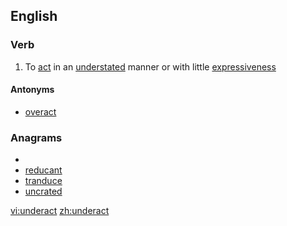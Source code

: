 ==English==

===Verb===
{{en-verb}}

# To [[act]] in an [[understated]] manner or with little [[expressiveness]]

====Antonyms====
* [[overact]]

===Anagrams===
* {{alphagram|acdenrtu}}
* [[reducant#English|reducant]]
* [[tranduce#English|tranduce]]
* [[uncrated#English|uncrated]]

[[vi:underact]]
[[zh:underact]]